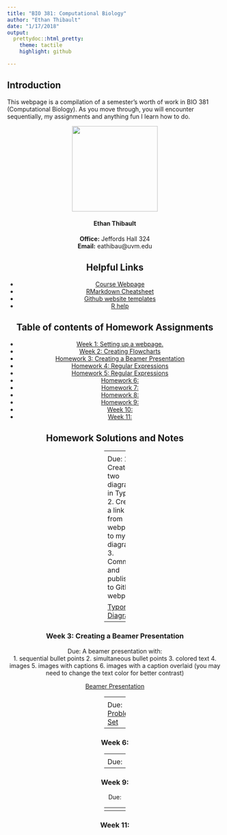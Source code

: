 ```yaml
---
title: "BIO 381: Computational Biology"
author: "Ethan Thibault"
date: "1/17/2018"
output: 
  prettydoc::html_pretty:
    theme: tactile
    highlight: github

---
```


## Introduction

This webpage is a compilation of a semester's worth of work in BIO 381 (Computational Biology). As you move through, you will encounter sequentially, my assignments and anything fun I learn how to do.

<center> <img src="Ethan.jpg" width="200" height="200" /> <center>

#### Ethan Thibault  
**Office:** Jeffords Hall 324  
**Email:** eathibau@uvm.edu  


## Helpful Links   
* [Course Webpage](https://gotellilab.github.io/Bio381/)   
* [RMarkdown Cheatsheet](https://www.rstudio.com/wp-content/uploads/2015/02/rmarkdown-cheatsheet.pdf)   
* [Github website templates](https://github.com/jekyll/jekyll/wiki/Themes)   
* [R help](http://stackoverflow.com/questions/tagged/r)   

## Table of contents of Homework Assignments    
* [Week 1: Setting up a webpage.](#id-section1)
* [Week 2: Creating Flowcharts](#id-section2)
* [Homework 3: Creating a Beamer Presentation](#id-section3)
* [Homework 4: Regular Expressions](#id-section4)
* [Homework 5: Regular Expressions](#id-section5)
* [Homework 6: ](#id-section6) 
* [Homework 7: ](#id-section7)
* [Homework 8: ](#id-section8)
* [Homework 9: ](#id-section9)   
* [Week 10: ](#id-section10)
* [Week 11: ](#id-section11)


## Homework Solutions and Notes

------
<div id='id-section1'/>
### Week 1: Setting up a webpage 
[Assignment Page](https://gotellilab.github.io/Bio381/Homeworks/Homework01.html)   
   
Due:   
1. A fun fact about yourself   
2. Your github homepage   
3. Your BIO 381 webpage    
   
No solution   

------
<div id='id-section2'/>
### Week 2: Creating Flowcharts   

Due:  
1. Create two diagrams in Typora  
2. Create a link from webpage to my diagrams  
3. Commit and publish to GitHub webpage 

[Typora Diagrams](Typora_Diagrams.html)
 

------
<div id='id-section3'/>
### Week 3: Creating a Beamer Presentation

Due: A beamer presentation with:  
1. sequential bullet points
2. simultaneous bullet points
3. colored text
4. images
5. images with captions
6. images with a caption overlaid (you may need to change the text color for better contrast)

[Beamer Presentation](BeamerHomework.pdf)

------
<div id='id-section4'/>
### Week 4: Regular Expressions

Due: [Problem Set](Homework4.html)

------
<div id='id-section5'/>   
### Week 5: Regular Expressions

Due: [Problem Set](RegularExpressionsHomework5.md)
   
 
------
<div id='id-section6'/>   
### Week 6: 

------
<div id='id-section7'/>
### Week 7: 


------
<div id='id-section8'/>
### Week 8:  

Due:   
   

------
<div id='id-section9'/>
### Week 9: 

Due:   

------
<div id='id-section10'/>
### Week 10:    


------
<div id='id-section11'/>
### Week 11:   



